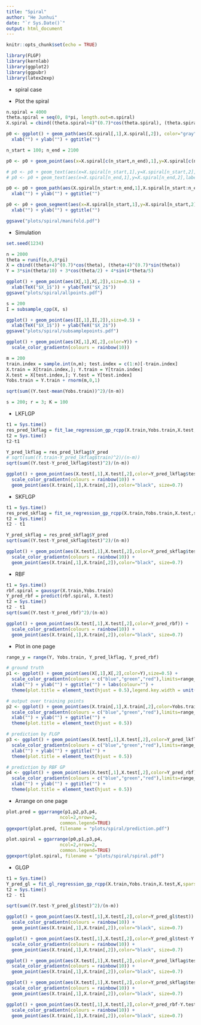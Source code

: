 ```yaml
---
title: "Spiral"
author: "He Junhui"
date: "`r Sys.Date()`"
output: html_document
---
```


```r
knitr::opts_chunk$set(echo = TRUE)
```

```r
library(FLGP)
library(kernlab)
library(ggplot2)
library(ggpubr)
library(latex2exp)
```

+ spiral case

+ Plot the spiral
```r
n.spiral = 4000
theta.spiral = seq(0, 8*pi, length.out=n.spiral)
X.spiral = cbind((theta.spiral+4)^(0.7)*cos(theta.spiral), (theta.spiral+4)^(0.7)*sin(theta.spiral))
```

```r
p0 <- ggplot() + geom_path(aes(X.spiral[,1],X.spiral[,2]), color="gray") +
  xlab("") + ylab("") + ggtitle("")

n_start = 100; n_end = 2100

p0 <- p0 + geom_point(aes(x=X.spiral[c(n_start,n_end),1],y=X.spiral[c(n_start,n_end),2]))

# p0 <- p0 + geom_text(aes(x=X.spiral[n_start,1],y=X.spiral[n_start,2],label="x"),hjust=2,vjust=0.5)
# p0 <- p0 + geom_text(aes(x=X.spiral[n_end,1],y=X.spiral[n_end,2],label="x'"),hjust=-0.5,vjust=-0.5)

p0 <- p0 + geom_path(aes(X.spiral[n_start:n_end,1],X.spiral[n_start:n_end,2]), color="black", linewidth=1) +
  xlab("") + ylab("") + ggtitle("")

p0 <- p0 + geom_segment(aes(x=X.spiral[n_start,1],y=X.spiral[n_start,2],xend=X.spiral[n_end,1],yend=X.spiral[n_end,2]), color="black", linewidth=1, linetype="dashed") +
  xlab("") + ylab("") + ggtitle("")

ggsave("plots/spiral/manifold.pdf")
```



+ Simulation
```r
set.seed(1234)
```


```r
n = 2000
theta = runif(n,0,8*pi)
X = cbind((theta+4)^(0.7)*cos(theta), (theta+4)^(0.7)*sin(theta))
Y = 3*sin(theta/10) + 3*cos(theta/2) + 4*sin(4*theta/5)
```


```r
ggplot() + geom_point(aes(X[,1],X[,2]),size=0.5) +
  xlab(TeX("$X_1$")) + ylab(TeX("$X_2$"))
ggsave("plots/spiral/allpoints.pdf")
```

```r
s = 200
I = subsample_cpp(X, s)
```

```r
ggplot() + geom_point(aes(I[,1],I[,2]),size=0.5) +
  xlab(TeX("$X_1$")) + ylab(TeX("$X_2$"))
ggsave("plots/spiral/subsamplepoints.pdf")
```

```r
ggplot() + geom_point(aes(X[,1],X[,2],color=Y)) +
  scale_color_gradientn(colours = rainbow(10))
```


```r
m = 200
train.index = sample.int(n,m); test.index = c(1:n)[-train.index]
X.train = X[train.index,]; Y.train = Y[train.index]
X.test = X[test.index,]; Y.test = Y[test.index]
Yobs.train = Y.train + rnorm(m,0,1)
```

```r
sqrt(sum((Y.test-mean(Yobs.train))^2)/(n-m))
```


```r
s = 200; r = 3; K = 100
```

+ LKFLGP

```r
t1 = Sys.time()
res_pred_lkflag = fit_lae_regression_gp_rcpp(X.train,Yobs.train,X.test,s,r,K)
t2 = Sys.time()
t2-t1
```

```r
Y_pred_lkflag = res_pred_lkflag$Y_pred
# sqrt(sum((Y.train-Y_pred_lkflag$train)^2)/(n-m))
sqrt(sum((Y.test-Y_pred_lkflag$test)^2)/(n-m))
```

```r
ggplot() + geom_point(aes(X.test[,1],X.test[,2],color=Y_pred_lkflag$test)) +
  scale_color_gradientn(colours = rainbow(10)) + 
  geom_point(aes(X.train[,1],X.train[,2]),color="black", size=0.7)
```

+ SKFLGP

```r
t1 = Sys.time()
res_pred_skflag = fit_se_regression_gp_rcpp(X.train,Yobs.train,X.test,s,r,K)
t2 = Sys.time()
t2 - t1
```

```r
Y_pred_skflag = res_pred_skflag$Y_pred
sqrt(sum((Y.test-Y_pred_skflag$test)^2)/(n-m))
```

```r
ggplot() + geom_point(aes(X.test[,1],X.test[,2],color=Y_pred_skflag$test)) +
  scale_color_gradientn(colours = rainbow(10)) +
  geom_point(aes(X.train[,1],X.train[,2]),color="black", size=0.7)
```

+ RBF

```r
t1 = Sys.time()
rbf.spiral = gausspr(X.train,Yobs.train)
Y_pred_rbf = predict(rbf.spiral, X.test)
t2 = Sys.time()
t2 - t1
sqrt(sum((Y.test-Y_pred_rbf)^2)/(n-m))
```

```r
ggplot() + geom_point(aes(X.test[,1],X.test[,2],color=Y_pred_rbf)) +
  scale_color_gradientn(colours = rainbow(10)) +
  geom_point(aes(X.train[,1],X.train[,2]),color="black", size=0.7)
```

+ Plot in one page

```r
range_y = range(Y, Yobs.train, Y_pred_lkflag, Y_pred_rbf)
```

```r
# ground truth
p1 <- ggplot() + geom_point(aes(X[,1],X[,2],color=Y),size=0.5) +
  scale_color_gradientn(colours = c("blue","green","red"),limits=range_y) +
  xlab("") + ylab("") + ggtitle("") + labs(colour="") +
  theme(plot.title = element_text(hjust = 0.5),legend.key.width = unit(1.5, "cm"))

# output over training points
p2 <- ggplot() + geom_point(aes(X.train[,1],X.train[,2],color=Yobs.train),size=0.5) +
  scale_color_gradientn(colours = c("blue","green","red"),limits=range_y) +
  xlab("") + ylab("") + ggtitle("") +
  theme(plot.title = element_text(hjust = 0.5))

# prediction by FLGP
p3 <- ggplot() + geom_point(aes(X.test[,1],X.test[,2],color=Y_pred_lkflag$test),size=0.5) +
  scale_color_gradientn(colours = c("blue","green","red"),limits=range_y) +
  xlab("") + ylab("") + ggtitle("") +
  theme(plot.title = element_text(hjust = 0.5))

# prediction by RBF GP
p4 <- ggplot() + geom_point(aes(X.test[,1],X.test[,2],color=Y_pred_rbf),size=0.5) +
  scale_color_gradientn(colours = c("blue","green","red"),limits=range_y) +
  xlab("") + ylab("") + ggtitle("") +
  theme(plot.title = element_text(hjust = 0.5))
```

+ Arrange on one page
```r
plot.pred = ggarrange(p1,p2,p3,p4,
                    ncol=2,nrow=2,
                    common.legend=TRUE)
ggexport(plot.pred, filename = "plots/spiral/prediction.pdf")
```

```r
plot.spiral = ggarrange(p0,p1,p3,p4,
                    ncol=2,nrow=2,
                    common.legend=TRUE)
ggexport(plot.spiral, filename = "plots/spiral/spiral.pdf")
```



+ GLGP

```r
t1 = Sys.time()
Y_pred_gl = fit_gl_regression_gp_rcpp(X.train,Yobs.train,X.test,K,sparse = FALSE)
t2 = Sys.time()
t2 - t1
```

```r
sqrt(sum((Y.test-Y_pred_gl$test)^2)/(n-m))
```

```r
ggplot() + geom_point(aes(X.test[,1],X.test[,2],color=Y_pred_gl$test)) +
  scale_color_gradientn(colours = rainbow(10)) +
  geom_point(aes(X.train[,1],X.train[,2]),color="black", size=0.7)
```


```r
ggplot() + geom_point(aes(X.test[,1],X.test[,2],color=Y_pred_gl$test-Y.test)) +
  scale_color_gradientn(colours = rainbow(10)) +
  geom_point(aes(X.train[,1],X.train[,2]),color="black", size=0.7)
```


```r
ggplot() + geom_point(aes(X.test[,1],X.test[,2],color=Y_pred_lkflag$test-Y.test)) +
  scale_color_gradientn(colours = rainbow(10)) +
  geom_point(aes(X.train[,1],X.train[,2]),color="black", size=0.7)
```

```r
ggplot() + geom_point(aes(X.test[,1],X.test[,2],color=Y_pred_skflag$test-Y.test)) +
  scale_color_gradientn(colours = rainbow(10)) +
  geom_point(aes(X.train[,1],X.train[,2]),color="black", size=0.7)
```

```r
ggplot() + geom_point(aes(X.test[,1],X.test[,2],color=Y_pred_rbf-Y.test)) +
  scale_color_gradientn(colours = rainbow(10)) +
  geom_point(aes(X.train[,1],X.train[,2]),color="black", size=0.7)
```
